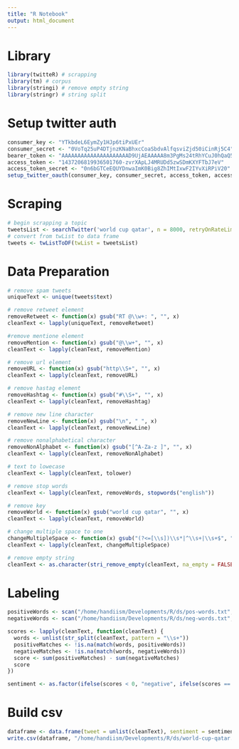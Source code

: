 ```yaml
---
title: "R Notebook"
output: html_document
---
```

# Library
```r
library(twitteR) # scrapping
library(tm) # corpus
library(stringi) # remove empty string
library(stringr) # string split
```
# Setup twitter auth
```r
consumer_key <- "YTkbdeL6EymZy1HJp6tiPxUEr"
consumer_secret <- "0VoTq25uP4DTjnzKNaBhxcCoaSbdvAlfqsviZjd50iCinRj5C4"
bearer_token <- "AAAAAAAAAAAAAAAAAAAAAD9UjAEAAAAA8m3PgMs24tRhYCuJ0hQaQ5R2moI%3DThYb3MRjCOlrHidGcDbn4ZDdOG0NtwbeZuY3IDFk0ay8Vdpla5"
access_token <- "1437206819936501760-zvrXApLJ4MRUDd5zwSDmKXYFTbJ7eV"
access_token_secret <- "0n6bGTCeEQUYDnwaImK0Big8ZhIMtIxwF2IYvXiRPiV20"
setup_twitter_oauth(consumer_key, consumer_secret, access_token, access_token_secret)
```
# Scraping
```r

# begin scrapping a topic
tweetsList <- searchTwitter('world cup qatar', n = 8000, retryOnRateLimit = 10e5, lang = "en")
# convert from twList to data frame
tweets <- twListToDF(twList = tweetsList)
```

# Data Preparation
```r
# remove spam tweets
uniqueText <- unique(tweets$text)

# remove retweet element
removeRetweet <- function(x) gsub("RT @\\w+: ", "", x)
cleanText <- lapply(uniqueText, removeRetweet)

#remove mentione element
removeMention <- function(x) gsub("@\\w+", "", x)
cleanText <- lapply(cleanText, removeMention)

# remove url element
removeURL <- function(x) gsub("http\\S+", "", x)
cleanText <- lapply(cleanText, removeURL)

# remove hastag element
removeHashtag <- function(x) gsub("#\\S+", "", x)
cleanText <- lapply(cleanText, removeHashtag)

# remove new line character
removeNewLine <- function(x) gsub("\n", " ", x)
cleanText <- lapply(cleanText, removeNewLine)

# remove nonalphabetical character
removeNonAlphabet <- function(x) gsub("[^A-Za-z ]", "", x)
cleanText <- lapply(cleanText, removeNonAlphabet)

# text to lowecase
cleanText <- lapply(cleanText, tolower)

# remove stop words
cleanText <- lapply(cleanText, removeWords, stopwords("english"))

# remove key
removeWorld <- function(x) gsub("world cup qatar", "", x)
cleanText <- lapply(cleanText, removeWorld)

# change multiple space to one
changeMultipleSpace <- function(x) gsub("(?<=[\\s])\\s*|^\\s+|\\s+$", "", x, perl = TRUE)
cleanText <- lapply(cleanText, changeMultipleSpace)

# remove empty string
cleanText <- as.character(stri_remove_empty(cleanText, na_empty = FALSE))
```

# Labeling

```r
positiveWords <- scan("/home/handiism/Developments/R/ds/pos-words.txt", what = "character", comment.char = ";")
negativeWords <- scan("/home/handiism/Developments/R/ds/neg-words.txt", what = "character", comment.char = ";")

scores <- lapply(cleanText, function(cleanText) {
  words <- unlist(str_split(cleanText, pattern = "\\s+"))
  positiveMatches <- !is.na(match(words, positiveWords))
  negativeMatches <- !is.na(match(words, negativeWords))
  score <- sum(positiveMatches) - sum(negativeMatches)
  score
})

sentiment <- as.factor(ifelse(scores < 0, "negative", ifelse(scores == 0, "neutral", "positive")))
```
# Build csv
```r
dataframe <- data.frame(tweet = unlist(cleanText), sentiment = sentiment)
write.csv(dataframe, "/home/handiism/Developments/R/ds/world-cup-qatar.csv")
```